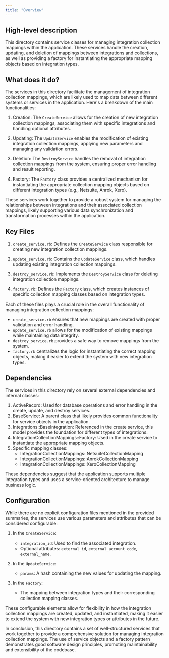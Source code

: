 ```yaml
---
title: "Overview"
---
```


## High-level description
This directory contains service classes for managing integration collection mappings within the application. These services handle the creation, updating, and deletion of mappings between integrations and collections, as well as providing a factory for instantiating the appropriate mapping objects based on integration types.

## What does it do?
The services in this directory facilitate the management of integration collection mappings, which are likely used to map data between different systems or services in the application. Here's a breakdown of the main functionalities:

1. Creation: The `CreateService` allows for the creation of new integration collection mappings, associating them with specific integrations and handling optional attributes.

2. Updating: The `UpdateService` enables the modification of existing integration collection mappings, applying new parameters and managing any validation errors.

3. Deletion: The `DestroyService` handles the removal of integration collection mappings from the system, ensuring proper error handling and result reporting.

4. Factory: The `Factory` class provides a centralized mechanism for instantiating the appropriate collection mapping objects based on different integration types (e.g., Netsuite, Anrok, Xero).

These services work together to provide a robust system for managing the relationships between integrations and their associated collection mappings, likely supporting various data synchronization and transformation processes within the application.

## Key Files

1. `create_service.rb`: Defines the `CreateService` class responsible for creating new integration collection mappings.

2. `update_service.rb`: Contains the `UpdateService` class, which handles updating existing integration collection mappings.

3. `destroy_service.rb`: Implements the `DestroyService` class for deleting integration collection mappings.

4. `factory.rb`: Defines the `Factory` class, which creates instances of specific collection mapping classes based on integration types.

Each of these files plays a crucial role in the overall functionality of managing integration collection mappings:

- `create_service.rb` ensures that new mappings are created with proper validation and error handling.
- `update_service.rb` allows for the modification of existing mappings while maintaining data integrity.
- `destroy_service.rb` provides a safe way to remove mappings from the system.
- `factory.rb` centralizes the logic for instantiating the correct mapping objects, making it easier to extend the system with new integration types.

## Dependencies
The services in this directory rely on several external dependencies and internal classes:

1. ActiveRecord: Used for database operations and error handling in the create, update, and destroy services.
2. BaseService: A parent class that likely provides common functionality for service objects in the application.
3. Integrations::BaseIntegration: Referenced in the create service, this model provides the foundation for different types of integrations.
4. IntegrationCollectionMappings::Factory: Used in the create service to instantiate the appropriate mapping objects.
5. Specific mapping classes:
   - IntegrationCollectionMappings::NetsuiteCollectionMapping
   - IntegrationCollectionMappings::AnrokCollectionMapping
   - IntegrationCollectionMappings::XeroCollectionMapping

These dependencies suggest that the application supports multiple integration types and uses a service-oriented architecture to manage business logic.

## Configuration
While there are no explicit configuration files mentioned in the provided summaries, the services use various parameters and attributes that can be considered configurable:

1. In the `CreateService`:
   - `integration_id`: Used to find the associated integration.
   - Optional attributes: `external_id`, `external_account_code`, `external_name`.

2. In the `UpdateService`:
   - `params`: A hash containing the new values for updating the mapping.

3. In the `Factory`:
   - The mapping between integration types and their corresponding collection mapping classes.

These configurable elements allow for flexibility in how the integration collection mappings are created, updated, and instantiated, making it easier to extend the system with new integration types or attributes in the future.

In conclusion, this directory contains a set of well-structured services that work together to provide a comprehensive solution for managing integration collection mappings. The use of service objects and a factory pattern demonstrates good software design principles, promoting maintainability and extensibility of the codebase.